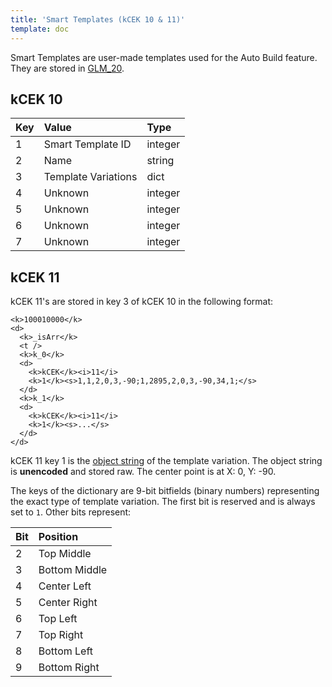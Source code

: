 ```yaml
---
title: 'Smart Templates (kCEK 10 & 11)'
template: doc
---
```


Smart Templates are user-made templates used for the Auto Build feature. They are stored in [GLM_20](/resources/client/gamesave/GLM#GLM_20).

## kCEK 10

| Key | Value              | Type      |
|:----|:-------------------|:----------|
| 1   | Smart Template ID  | integer   |
| 2   | Name               | string    |
| 3   | Template Variations| dict      |
| 4   | Unknown            | integer   |
| 5   | Unknown            | integer   |
| 6   | Unknown            | integer   |
| 7   | Unknown            | integer   |

## kCEK 11

kCEK 11's are stored in key 3 of kCEK 10 in the following format:

```
<k>100010000</k>
<d>
  <k>_isArr</k>
  <t />
  <k>k_0</k>
  <d>
    <k>kCEK</k><i>11</i>
    <k>1</k><s>1,1,2,0,3,-90;1,2895,2,0,3,-90,34,1;</s>
  </d>
  <k>k_1</k>
  <d>
    <k>kCEK</k><i>11</i>
    <k>1</k><s>...</s>
  </d>
</d>
```

kCEK 11 key 1 is the [object string](/resources/client/level-components/level-string) of the template variation. The object string is **unencoded** and stored raw. The center point is at X: 0, Y: -90.

The keys of the dictionary are 9-bit bitfields (binary numbers) representing the exact type of template variation. The first bit is reserved and is always set to `1`. Other bits represent:

| Bit   | Position     |
|:------|:-------------|
| 2     | Top Middle   |
| 3     | Bottom Middle|
| 4     | Center Left  |
| 5     | Center Right |
| 6     | Top Left     |
| 7     | Top Right    |
| 8     | Bottom Left  |
| 9     | Bottom Right |